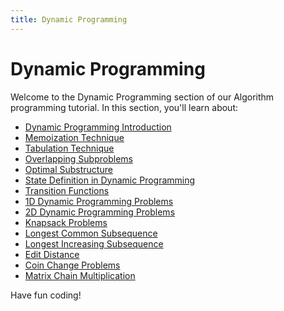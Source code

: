 ```yaml
---
title: Dynamic Programming
---
```


# Dynamic Programming

Welcome to the Dynamic Programming section of our Algorithm programming tutorial. In this section, you'll learn about:

- [Dynamic Programming Introduction](./0-dynamic-programming-introduction.mdx)
- [Memoization Technique](./1-memoization-technique.mdx)
- [Tabulation Technique](./2-tabulation-technique.mdx)
- [Overlapping Subproblems](./3-overlapping-subproblems.mdx)
- [Optimal Substructure](./4-optimal-substructure.mdx)
- [State Definition in Dynamic Programming](./5-state-definition.mdx)
- [Transition Functions](./6-transition-functions.mdx)
- [1D Dynamic Programming Problems](./7-1d-dp-problems.mdx)
- [2D Dynamic Programming Problems](./8-2d-dp-problems.mdx)
- [Knapsack Problems](./9-knapsack-problems.mdx)
- [Longest Common Subsequence](./10-longest-common-subsequence.mdx)
- [Longest Increasing Subsequence](./11-longest-increasing-subsequence.mdx)
- [Edit Distance](./12-edit-distance.mdx)
- [Coin Change Problems](./13-coin-change-problems.mdx)
- [Matrix Chain Multiplication](./14-matrix-chain-multiplication.mdx)

Have fun coding!
